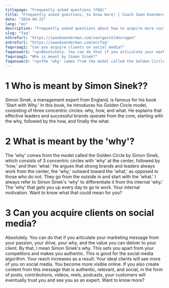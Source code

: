 ```yaml
---
titlepage: "Frequently asked questions (FAQ)"
title: "Frequently asked questions, to know more! | Coach Iwan Koenderman"
date: "2024-04-22"
lang: "en"
description: "Frequently asked questions about how to acquire more customers on social media on Coach Iwan Koenderman's website. Want to learn more? Click"
slug: "faq"
nlhrefurl: "https://iwankoenderman.com/veelgesteldevragen"
enhrefurl: "https://iwankoenderman.com/en/faq"
faqvraag1: "Can you acquire clients on social media?"
faqanswer1: "<p>Absolutely. You can do that if you articulate your marketing message from your passion, your drive, your why, and the value you can deliver to your client. By that, I mean Simon Sinek's why. This sets you apart from your competitors and makes you authentic. This is good for the social media algorithm. Your reach increases as a result. Your ideal clients will see more of you on social media. You become more visible online. If you also create content from this message that is authentic, relevant, and social, in the form of posts, contributions, videos, reels, podcasts, your customers will eventually trust you and see you as an expert. Want to know more? <a href=https://bewustsociaalopweb.hubspotpagebuilder.com/download-page-ebook-13-ways-to-stay-online-in-touch-iwan-koenderman> Then download my e-book about it. </a></p>"
faqvraag2: "Who is meant by Simon Sinek?"
faqanswer2: "<p>The 'why' comes from the model called the Golden Circle by Simon Sinek, which consists of 3 concentric circles with 'why' at the center, followed by 'how,' and then 'what.' He argues that strong brands and leaders always work from the center, the 'why,' outward toward the 'what,' as opposed to those who do not. They go from the outside in and start with the 'what.' I always refer to Simon Sinek's 'why' to differentiate it from the internal 'why.' The 'why' that gets you up every day to go to work. Your internal motivation. Want to know what that could mean for you? <a href=https://meetings.hubspot.com/iwan-koenderman> Click here to schedule a Zoom appointment </a><p>"
---
```



# 1 Who is meant by Simon Sinek??
Simon Sinek, a management expert from England, is famous for his book 'Start with Why.' In this book, he introduces his Golden Circle model, consisting of three concentric circles: why, how, and what. He explains that effective leaders and successful brands operate from the core, starting with the why, followed by the how, and finally the what.

# 2 What is meant by the 'why'?
The 'why' comes from the model called the Golden Circle by Simon Sinek, which consists of 3 concentric circles with 'why' at the center, followed by 'how,' and then 'what.' He argues that strong brands and leaders always work from the center, the 'why,' outward toward the 'what,' as opposed to those who do not. They go from the outside in and start with the 'what.' I always refer to Simon Sinek's 'why' to differentiate it from the internal 'why.' The 'why' that gets you up every day to go to work. Your internal motivation. Want to know what that could mean for you?

<Ctabutton
                                           Urlnl="https://meetings.hubspot.com/iwan-koenderman"
                                           Urlen="https://meetings.hubspot.com/iwan-koenderman"
                                           Arlabnl="kPlan zoomafspraak "
                                           Arlaben="Scedule zoom call"
                                           ButTxtnl="Plan zoomafspraak"
                                           ButTxten="Scedule zoom call"/>

# 3 Can you acquire clients on social media?
Absolutely. You can do that if you articulate your marketing message from your passion, your drive, your why, and the value you can deliver to your client. By that, I mean Simon Sinek's why. This sets you apart from your competitors and makes you authentic. This is good for the social media algorithm. Your reach increases as a result. Your ideal clients will see more of you on social media. You become more visible online. If you also create content from this message that is authentic, relevant, and social, in the form of posts, contributions, videos, reels, podcasts, your customers will eventually trust you and see you as an expert. Want to know more? 

  <Ctabutton
                                           Urlnl="https://bewustsociaalopweb.hubspotpagebuilder.com/nederlands-tal"
                                           Urlen="https://bewustsociaalopweb.hubspotpagebuilder.com/download-page-ebook-13-ways-to-stay-online-in-touch-iwan-koenderman"
                                           Arlabnl="Download mijn e-book"
                                           Arlaben="Download my e-book"
                                           ButTxtnl="Download mijn e-book"
                                           ButTxten="Download my e-book"/>  

